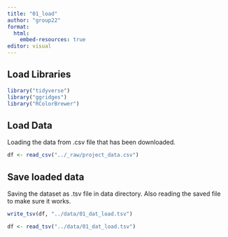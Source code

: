 ```yaml
---
title: "01_load"
author: "group22"
format:
  html:
    embed-resources: true
editor: visual
---
```


## Load Libraries

```r
library("tidyverse")
library("ggridges")
library("RColorBrewer")
```

## Load Data

Loading the data from .csv file that has been downloaded.

```r
df <- read_csv("../_raw/project_data.csv")
```

## Save loaded data

Saving the dataset as .tsv file in data directory. Also reading the saved file to make sure it works.

```r
write_tsv(df, "../data/01_dat_load.tsv")

df <- read_tsv("../data/01_dat_load.tsv")
```
